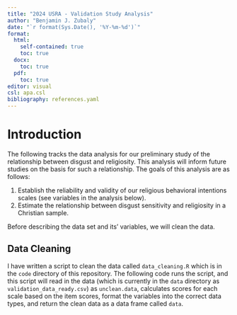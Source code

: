 ```yaml
---
title: "2024 USRA - Validation Study Analysis"
author: "Benjamin J. Zubaly"
date: "`r format(Sys.Date(), '%Y-%m-%d')`"
format:
  html:
    self-contained: true
    toc: true
  docx:
    toc: true
  pdf:
    toc: true
editor: visual
csl: apa.csl
bibliography: references.yaml
---
```


# Introduction

The following tracks the data analysis for our preliminary study of the relationship between disgust and religiosity. This analysis will inform future studies on the basis for such a relationship. The goals of this analysis are as follows:

1.  Establish the reliability and validity of our religious behavioral intentions scales (see variables in the analysis below).
2.  Estimate the relationship between disgust sensitivity and religiosity in a Christian sample.

Before describing the data set and its' variables, we will clean the data.

## Data Cleaning

I have written a script to clean the data called `data_cleaning.R` which is in the `code` directory of this repository. The following code runs the script, and this script will read in the data (which is currently in the `data` directory as `validation_data_ready.csv`) as `unclean.data`, calculates scores for each scale based on the item scores, format the variables into the correct data types, and return the clean data as a data frame called `data`.

```r

```
